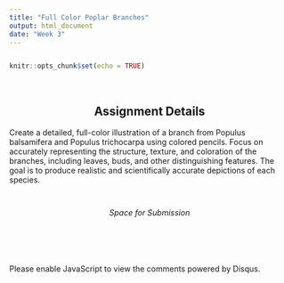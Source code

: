 ```yaml
---
title: "Full Color Poplar Branches"
output: html_document
date: "Week 3"
---
```

```r

```

```r
knitr::opts_chunk$set(echo = TRUE)
```

<br>

<div style="text-align: center;">
## Assignment Details <br>
</div>

Create a detailed, full-color illustration of a branch from Populus balsamifera and Populus trichocarpa using colored pencils. Focus on accurately representing the structure, texture, and coloration of the branches, including leaves, buds, and other distinguishing features. The goal is to produce realistic and scientifically accurate depictions of each species.

<div style="margin-top: 3em;"></div>

<div style="text-align: center;">
*Space for Submission*
</div>

<div style="margin-top: 6em;"></div>

<div id="disqus_thread"></div>
<script>
    var disqus_config = function () {
        this.page.url = window.location.href;  // The page's canonical URL
        this.page.identifier = window.location.pathname; // The page's unique identifier
    };
    (function() {  // DO NOT EDIT BELOW THIS LINE
        var d = document, s = d.createElement('script');
        s.src = 'https://inde-study.disqus.com/embed.js';
        s.setAttribute('data-timestamp', +new Date());
        (d.head || d.body).appendChild(s);
    })();
</script>
<noscript>Please enable JavaScript to view the comments powered by Disqus.</noscript>
